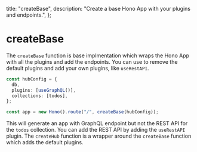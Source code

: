   title: "createBase",
  description: "Create a base Hono App with your plugins and endpoints.",
};

# createBase

The `createBase` function is base implmentation which wraps the Hono App with all the plugins and add the endpoints. You can use to remove the default plugins and add your own plugins, like `useRestAPI`.

```ts
const hubConfig = {
  db,
  plugins: [useGraphQL()],
  collections: [todos],
};

const app = new Hono().route("/", createBase(hubConfig));
```

This will generate an app with GraphQL endpoint but not the REST API for the `todos` collection. You can add the REST API by adding the `useRestAPI` plugin. The `createHub` function is a wrapper around the `createBase` function which adds the default plugins.
